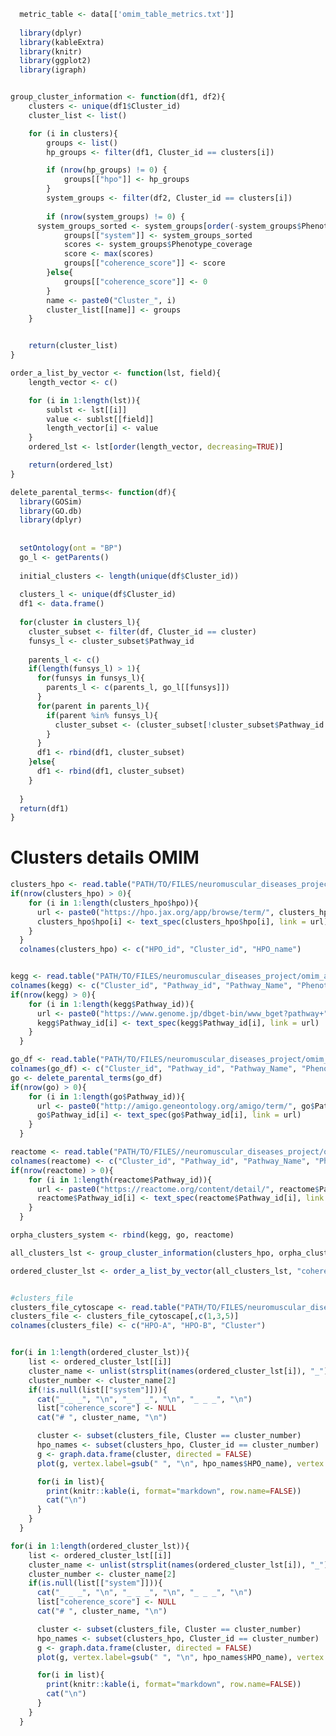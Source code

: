 ```r
  metric_table <- data[['omim_table_metrics.txt']]
  
  library(dplyr)
  library(kableExtra)
  library(knitr)
  library(ggplot2)
  library(igraph)


group_cluster_information <- function(df1, df2){
	clusters <- unique(df1$Cluster_id)
	cluster_list <- list()

	for (i in clusters){
		groups <- list()
		hp_groups <- filter(df1, Cluster_id == clusters[i])

		if (nrow(hp_groups) != 0) {
			groups[["hpo"]] <- hp_groups
		}
		system_groups <- filter(df2, Cluster_id == clusters[i])
    
		if (nrow(system_groups) != 0) {
      system_groups_sorted <- system_groups[order(-system_groups$Phenotype_coverage),]
			groups[["system"]] <- system_groups_sorted
			scores <- system_groups$Phenotype_coverage
          	score <- max(scores)
          	groups[["coherence_score"]] <- score
        }else{
          	groups[["coherence_score"]] <- 0
        }
		name <- paste0("Cluster_", i)
        cluster_list[[name]] <- groups 
	}


	return(cluster_list)
}

order_a_list_by_vector <- function(lst, field){
	length_vector <- c()

	for (i in 1:length(lst)){
		sublst <- lst[[i]]
		value <- sublst[[field]]
		length_vector[i] <- value
	} 
	ordered_lst <- lst[order(length_vector, decreasing=TRUE)] 

	return(ordered_lst)
}

delete_parental_terms<- function(df){
  library(GOSim)
  library(GO.db)
  library(dplyr)
    
    
  setOntology(ont = "BP")
  go_l <- getParents()
    
  initial_clusters <- length(unique(df$Cluster_id))
  
  clusters_l <- unique(df$Cluster_id)
  df1 <- data.frame()
  
  for(cluster in clusters_l){
    cluster_subset <- filter(df, Cluster_id == cluster)
    funsys_l <- cluster_subset$Pathway_id
    
    parents_l <- c()
    if(length(funsys_l) > 1){
      for(funsys in funsys_l){
        parents_l <- c(parents_l, go_l[[funsys]])
      }
      for(parent in parents_l){
        if(parent %in% funsys_l){
          cluster_subset <- (cluster_subset[!cluster_subset$Pathway_id == parent, ])
        }
      }
      df1 <- rbind(df1, cluster_subset)
    }else{
      df1 <- rbind(df1, cluster_subset)
    }
    
  }
  return(df1)
}


```

# Clusters details OMIM


```r


clusters_hpo <- read.table("PATH/TO/FILES/neuromuscular_diseases_project/omim_analysed_networks/omim_neuromuscular_pairs/clustering.R_0000/clusters_file_with_names", sep ="\t", quote="", stringsAsFactors = FALSE, header = TRUE)
if(nrow(clusters_hpo) > 0){
    for (i in 1:length(clusters_hpo$hpo)){
      url <- paste0("https://hpo.jax.org/app/browse/term/", clusters_hpo$hpo[i])
      clusters_hpo$hpo[i] <- text_spec(clusters_hpo$hpo[i], link = url)
    }
  }
  colnames(clusters_hpo) <- c("HPO_id", "Cluster_id", "HPO_name")


kegg <- read.table("PATH/TO/FILES/neuromuscular_diseases_project/omim_analysed_networks/omim_neuromuscular_pairs/clusters_single_funsys_merger.py_0000/clusters_with_70_coherence_systems_kegg_0.05", sep ="\t", quote="", stringsAsFactors = FALSE, header = FALSE)
colnames(kegg) <- c("Cluster_id", "Pathway_id", "Pathway_Name", "Phenotype_coverage", "Genes")
if(nrow(kegg) > 0){
    for (i in 1:length(kegg$Pathway_id)){
      url <- paste0("https://www.genome.jp/dbget-bin/www_bget?pathway+", kegg$Pathway_id[i])
      kegg$Pathway_id[i] <- text_spec(kegg$Pathway_id[i], link = url)
    }
  }

go_df <- read.table("PATH/TO/FILES/neuromuscular_diseases_project/omim_analysed_networks/omim_neuromuscular_pairs/clusters_single_funsys_merger.py_0001/clusters_with_70_coherence_systems_go_0.05", sep ="\t", quote="", stringsAsFactors = FALSE, header = FALSE)
colnames(go_df) <- c("Cluster_id", "Pathway_id", "Pathway_Name", "Phenotype_coverage", "Genes")
go <- delete_parental_terms(go_df)
if(nrow(go) > 0){  
    for (i in 1:length(go$Pathway_id)){
      url <- paste0("http://amigo.geneontology.org/amigo/term/", go$Pathway_id[i])
      go$Pathway_id[i] <- text_spec(go$Pathway_id[i], link = url)
    }
  }

reactome <- read.table("PATH/TO/FILES//neuromuscular_diseases_project/omim_analysed_networks/omim_neuromuscular_pairs/clusters_single_funsys_merger.py_0002/clusters_with_70_coherence_systems_reactome_0.05", sep ="\t", quote="", stringsAsFactors = FALSE, header = FALSE)
colnames(reactome) <- c("Cluster_id", "Pathway_id", "Pathway_Name", "Phenotype_coverage", "Genes")
if(nrow(reactome) > 0){  
    for (i in 1:length(reactome$Pathway_id)){
      url <- paste0("https://reactome.org/content/detail/", reactome$Pathway_id[i])
      reactome$Pathway_id[i] <- text_spec(reactome$Pathway_id[i], link = url)
    }
  }

orpha_clusters_system <- rbind(kegg, go, reactome)

all_clusters_lst <- group_cluster_information(clusters_hpo, orpha_clusters_system)

ordered_cluster_lst <- order_a_list_by_vector(all_clusters_lst, "coherence_score")


#clusters_file
clusters_file_cytoscape <- read.table("PATH/TO/FILES/neuromuscular_diseases_project/omim_analysed_networks/omim_neuromuscular_pairs/clustering.R_0000/cytoscape_file", sep=" ", header=FALSE, quote="", stringsAsFactors = FALSE)
clusters_file <- clusters_file_cytoscape[,c(1,3,5)]
colnames(clusters_file) <- c("HPO-A", "HPO-B", "Cluster")


for(i in 1:length(ordered_cluster_lst)){
    list <- ordered_cluster_lst[[i]]
    cluster_name <- unlist(strsplit(names(ordered_cluster_lst[i]), "_"))
    cluster_number <- cluster_name[2]
    if(!is.null(list[["system"]])){
      cat("_ _ _", "\n", "_ _ _", "\n", "_ _ _", "\n")
      list["coherence_score"] <- NULL
      cat("# ", cluster_name, "\n")

      cluster <- subset(clusters_file, Cluster == cluster_number)
      hpo_names <- subset(clusters_hpo, Cluster_id == cluster_number)
      g <- graph.data.frame(cluster, directed = FALSE)
      plot(g, vertex.label=gsub(" ", "\n", hpo_names$HPO_name), vertex.shape="none", vertex.label.cex=c(0.9), vertex.label.color="black")

      for(i in list){
        print(knitr::kable(i, format="markdown", row.name=FALSE))
        cat("\n")
      }
    }
  }

for(i in 1:length(ordered_cluster_lst)){
    list <- ordered_cluster_lst[[i]]
    cluster_name <- unlist(strsplit(names(ordered_cluster_lst[i]), "_"))
    cluster_number <- cluster_name[2]
    if(is.null(list[["system"]])){
      cat("_ _ _", "\n", "_ _ _", "\n", "_ _ _", "\n")
      list["coherence_score"] <- NULL
      cat("# ", cluster_name, "\n")

      cluster <- subset(clusters_file, Cluster == cluster_number)
      hpo_names <- subset(clusters_hpo, Cluster_id == cluster_number)
      g <- graph.data.frame(cluster, directed = FALSE)
      plot(g, vertex.label=gsub(" ", "\n", hpo_names$HPO_name), vertex.shape="none", vertex.label.cex=c(0.9), vertex.label.color="black")

      for(i in list){
        print(knitr::kable(i, format="markdown", row.name=FALSE))
        cat("\n")
      }
    }
  }

```